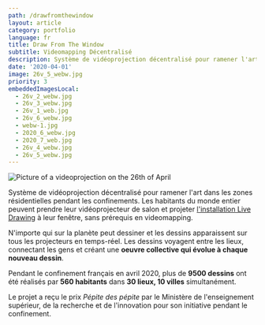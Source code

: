 ```yaml
---
path: /drawfromthewindow
layout: article
category: portfolio
language: fr
title: Draw From The Window
subtitle: Videomapping Décentralisé
description: Système de vidéoprojection décentralisé pour ramener l'art dans les zones résidentielles pendant les confinements.
date: '2020-04-01'
image: 26v_5_webw.jpg
priority: 3
embeddedImagesLocal:
  - 26v_2_webw.jpg
  - 26v_3_webw.jpg
  - 26v_1_web.jpg
  - 26v_6_webw.jpg
  - webw-1.jpg
  - 2020_6_webw.jpg
  - 2020_7_web.jpg
  - 26v_4_webw.jpg
  - 26v_5_webw.jpg
---
```


![Picture of a videoprojection on the 26th of April](26v_5_webw.jpg)

<ImageGrid props={props.data.mdx.frontmatter.embeddedImagesLocal} />

Système de vidéoprojection décentralisé pour ramener l'art dans les zones résidentielles pendant les confinements. Les habitants du monde entier peuvent prendre leur vidéoprojecteur de salon et projeter [l'installation Live Drawing](https://thelivedrawingproject.com) à leur fenêtre, sans prérequis en videomapping.

N'importe qui sur la planète peut dessiner et les dessins apparaissent sur tous les projecteurs en temps-réel. Les dessins voyagent entre les lieux, connectant les gens et créant une **oeuvre collective qui évolue à chaque nouveau dessin**.

Pendant le confinement français en avril 2020, plus de **9500 dessins** ont été réalisés par **560 habitants** dans **30 lieux, 10 villes** simultanément.

Le projet a reçu le prix _Pépite des pépite_ par le Ministère de l'enseignement supérieur, de la recherche et de l'innovation pour son initiative pendant le confinement.
